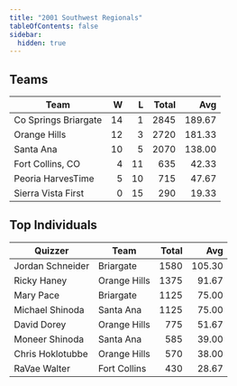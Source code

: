 ```yaml
---
title: "2001 Southwest Regionals"
tableOfContents: false
sidebar:
  hidden: true
---
```


## Teams

| Team                 |    W |    L | Total |    Avg |
| -------------------- | ---: | ---: | ----: | -----: |
| Co Springs Briargate |   14 |    1 |  2845 | 189.67 |
| Orange Hills         |   12 |    3 |  2720 | 181.33 |
| Santa Ana            |   10 |    5 |  2070 | 138.00 |
| Fort Collins, CO     |    4 |   11 |   635 |  42.33 |
| Peoria HarvesTime    |    5 |   10 |   715 |  47.67 |
| Sierra Vista First   |    0 |   15 |   290 |  19.33 |

## Top Individuals

| Quizzer          | Team         | Total |    Avg |
| ---------------- | ------------ | ----: | -----: |
| Jordan Schneider | Briargate    |  1580 | 105.30 |
| Ricky Haney      | Orange Hills |  1375 |  91.67 |
| Mary Pace        | Briargate    |  1125 |  75.00 |
| Michael Shinoda  | Santa Ana    |  1125 |  75.00 |
| David Dorey      | Orange Hills |   775 |  51.67 |
| Moneer Shinoda   | Santa Ana    |   585 |  39.00 |
| Chris Hoklotubbe | Orange Hills |   570 |  38.00 |
| RaVae Walter     | Fort Collins |   430 |  28.67 |

